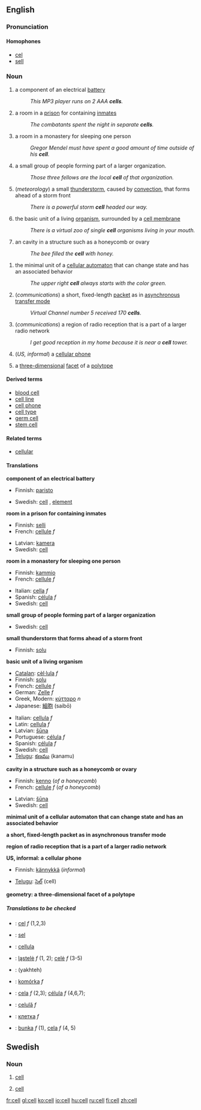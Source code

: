 ==English==

===Pronunciation===
====Homophones====
*[[cel]]
*[[sell]]

===Noun===
{{en-noun-reg}}
{{wikipedia}}

# a component of an electrical [[battery]]
#: ''This MP3 player runs on 2 AAA '''cells'''.''
# a room in a [[prison]] for containing [[inmate]]s
#: ''The combatants spent the night in separate '''cells'''.''
# a room in a monastery for sleeping one person
#: ''Gregor Mendel must have spent a good amount of time outside of his '''cell'''.''
# a small group of people forming part of a larger organization.
#: ''Those three fellows are the local '''cell''' of that organization.''
#(''meteorology'') a small [[thunderstorm]], caused by [[convection]], that forms ahead of a storm front
#: ''There is a powerful storm '''cell''' headed our way.''
#{{biology}} the basic unit of a living [[organism]], surrounded by a [[cell membrane]]
#: ''There is a virtual zoo of single '''cell''' organisms living in your mouth.''
#{{biology}} an cavity in a structure such as a honeycomb or ovary
#: ''The bee filled the '''cell''' with honey.''
<!--this is a proper noun sense, and is encyclopedic
#{{biology}} the title of a [[scientific journal]] published by [[Wikipedia:Elsevier|Elsevier]]
#: ''It was published in'' ''' Cell'''. ''-->
#{{computing}} the minimal unit of a [[cellular automaton]] that can change state and has an associated behavior
#: ''The upper right '''cell''' always starts with the color green.''
#(''communications'') a short, fixed-length [[packet]] as in [[Wikipedia:Asynchronous Transfer Mode|asynchronous transfer mode]]
#: ''Virtual Channel number 5 received 170 '''cells'''.''
#(''communications'') a region of radio reception that is a part of a larger radio network
#: ''I get good reception in my home because it is near a '''cell''' tower.''
#(''US, informal'') a [[cellular phone]]
#{{geometry}} a [[three-dimensional]] [[facet]] of a [[polytope]]

====Derived terms====
*[[blood cell]]
*[[cell line]]
*[[cell phone]]
*[[cell type]]
*[[germ cell]]
*[[stem cell]]

====Related terms====
*[[cellular]]

====Translations====

'''component of an electrical battery'''
{{top}}
*Finnish: [[paristo]]
{{mid}}
*Swedish: [[cell#Swedish|cell]] {{c}}, [[element]] {{n}}
{{bottom}}

'''room in a prison for containing inmates'''
{{top}}
*Finnish: [[selli]]
*French: [[cellule]] ''f''
{{mid}}
*Latvian: [[kamera]] {{f}}
*Swedish: [[cell#Swedish|cell]] {{c}}
{{bottom}}

'''room in a monastery for sleeping one person'''
{{top}}
*Finnish: [[kammio]]
*French: [[cellule]] ''f''
{{mid}}
*Italian: [[cella]] ''f''
*Spanish: [[célula]] ''f''
*Swedish: [[cell#Swedish|cell]] {{c}}
{{bottom}}

'''small group of people forming part of a larger organization'''
{{top}}
{{mid}}
*Swedish: [[cell#Swedish|cell]] {{c}}
{{bottom}}

'''small thunderstorm that forms ahead of a storm front'''
{{top}}
*Finnish: [[solu]]
{{mid}}
{{bottom}}

'''basic unit of a living organism'''
{{top}}
*[[Catalan]]: [[cèl·lula]] ''f''
*Finnish: [[solu]]
*French: [[cellule]] ''f''
*German: [[Zelle]] ''f''
*Greek, Modern: [[κύτταρο]] ''n''
*Japanese: [[細胞]] (saibō)
{{mid}}
*Italian: [[cellula#Italian|cellula]] ''f''
*Latin: [[cellula#Latin|cellula]] ''f''
*Latvian: [[šūna]] {{f}}
*Portuguese: [[célula#Portuguese|célula]] ''f''
*Spanish: [[célula#Spanish|célula]] ''f''
*Swedish: [[cell#Swedish|cell]] {{c}}
*[[Telugu]]: [[కణము]] (kanamu)
{{bottom}}

'''cavity in a structure such as a honeycomb or ovary'''
{{top}}
*Finnish: [[kenno]] (''of a honeycomb'')
*French: [[cellule]] ''f'' (''of a honeycomb'')
{{mid}}
*Latvian: [[šūna]] {{f}}
*Swedish: [[cell#Swedish|cell]] {{c}}
{{bottom}}

'''minimal unit of a cellular automaton that can change state and has an associated behavior'''
{{top}}
{{mid}}
{{bottom}}

'''a short, fixed-length packet as in asynchronous transfer mode'''
{{top}}
{{mid}}
{{bottom}}

'''region of radio reception that is a part of a larger radio network'''
{{top}}
{{mid}}
{{bottom}}

'''US, informal: a cellular phone'''
<!--Note: add INFORMAL or SLANG terms to this table, where these exist-->
{{top}}
*Finnish: [[kännykkä]] (''informal'')
{{mid}}
*[[Telugu]]: [[సెల్]] (cell)
{{bottom}}

'''geometry: a three-dimensional facet of a polytope'''
{{top}}
{{mid}}
{{bottom}}

=====Translations to be checked=====
<!--Remove this section once all of the translations below have been moved into the tables above.-->
{{checktrans}}

*{{ttbc|Dutch}}: [[cel]] ''f'' (1,2,3)
*{{ttbc|Indonesian}}: [[sel]]
*{{ttbc|Interlingua}}: [[cellula]]
*{{ttbc|Lithuanian}}: [[ląstelė]] ''f'' (1, 2); [[celė]] ''f'' (3-5)
*{{ttbc|Persian}}: {{FAchar|[[یاخته]]}} (yakhteh)
*{{ttbc|Polish}}: [[komórka]] ''f''
*{{ttbc|Portuguese}}: [[cela]] ''f'' (2,3); [[célula]] ''f'' (4,6,7);
*{{ttbc|Romanian}}: [[celulă]] ''f''
*{{ttbc|Russian}}: [[клетка]] ''f''
*{{ttbc|Slovak}}: [[bunka]] ''f'' (1), [[cela]] ''f'' (4, 5)

==Swedish==

===Noun===
{{sv-noun-reg-r-c|2=celle}}
#[[cell#English|cell]]
#{{sv-biology}} [[cell#English|cell]]

[[fr:cell]]
[[gl:cell]]
[[ko:cell]]
[[io:cell]]
[[hu:cell]]
[[ru:cell]]
[[fi:cell]]
[[zh:cell]]